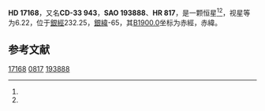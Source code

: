 {{Starbox begin
| name = HD 17168
}}
{{Starbox observe
| epoch = [[J2000.0|J2000.0]]
| constell = {{星座名待查}}<ref name=SIMBAD>{{cite web
 | url=http://simbad.u-strasbg.fr/simbad/sim-id?Ident=HR+817
 | title =Pulsating variable Star
 | publisher=Centre de Données astronomiques de Strasbourg
 | work=SIMBAD
 | accessdate=2012-07-13}}</ref><ref name=DATA>{{cite web
 | url=http://vizier.u-strasbg.fr/viz-bin/VizieR-5?-out.add=.&-source=5050&-corr=PK=HR&-out.max=9999&HR=817
 | title=VizieR Detailed Page
 | accessdate=2012-07-13
 | archive-date=2016-03-04
 | archive-url=https://web.archive.org/web/20160304222606/http://vizier.u-strasbg.fr/viz-bin/VizieR-5?-out.add=.&-source=5050&-corr=PK=HR&-out.max=9999&HR=817
 | dead-url=no
 }}</ref>
| 星官 = 
| ra = {{RA|2|44|20.5}}<ref name=SIMBAD /><ref name=DATA />
| dec = {{DEC|-32|31|30}}<ref name=SIMBAD /><ref name=DATA />
| appmag_v = 6.22<ref name=SIMBAD /><ref name=DATA />
}}
{{Starbox character
| class = A1V<ref name=SIMBAD /><ref name=DATA />
| b-v = 0.04<ref name=SIMBAD /><ref name=DATA />
| u-b = <ref name=SIMBAD /><ref name=DATA />
| r-i = <ref name=SIMBAD /><ref name=DATA />
| variable = 
}}
{{Starbox astrometry
| radial_v = 
| prop_mo_ra = 21
| parallax = 
| p_error = 
}}
{{Starbox catalog
| names =CD-33 943，[[SAO星表|SAO]] 193888，[[HD星表|HD]] 17168，[[HR星表|HR]] 817}}
{{Starbox reference |Simbad=HR+817}}
{{Starbox end}}

'''HD 17168'''，又名'''CD-33 943'''，'''SAO 193888'''、'''HR 817'''，是一颗恒星<ref name=SIMBAD /><ref name=DATA />，视星等为6.22，位于[[銀道座標系|銀經]]232.25，[[銀道座標系|銀緯]]-65，其[[B1900.0|B1900.0]]坐标为赤經{{RA|2|40|8.8}}，赤緯{{DEC|-32|-65|50}}。

== 参考文献 ==
{{reflist}}

{{star-stub}}

[[Category:HD和HDE天體|17168]]
[[Category:HR天體|0817]]
[[Category:SAO天體|193888]]